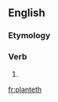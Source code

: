 ==English==

===Etymology===
{{suffix|en|plant|eth}}

===Verb===
{{head|en|verb form}}

# {{en-archaic third-person singular of|plant}}

[[fr:planteth]]